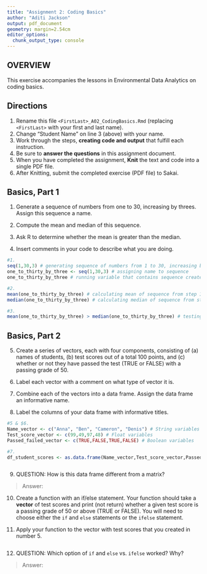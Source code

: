```yaml
---
title: "Assignment 2: Coding Basics"
author: "Aditi Jackson"
output: pdf_document
geometry: margin=2.54cm
editor_options: 
  chunk_output_type: console
---
```


## OVERVIEW

This exercise accompanies the lessons in Environmental Data Analytics on coding basics.

## Directions

1.  Rename this file `<FirstLast>_A02_CodingBasics.Rmd` (replacing `<FirstLast>` with your first and last name).
2.  Change "Student Name" on line 3 (above) with your name.
3.  Work through the steps, **creating code and output** that fulfill each instruction.
4.  Be sure to **answer the questions** in this assignment document.
5.  When you have completed the assignment, **Knit** the text and code into a single PDF file.
6.  After Knitting, submit the completed exercise (PDF file) to Sakai.

## Basics, Part 1

1.  Generate a sequence of numbers from one to 30, increasing by threes. Assign this sequence a name.

2.  Compute the mean and median of this sequence.

3.  Ask R to determine whether the mean is greater than the median.

4.  Insert comments in your code to describe what you are doing.

```r
#1. 
seq(1,30,3) # generating sequence of numbers from 1 to 30, increasing by 3's
one_to_thirty_by_three <- seq(1,30,3) # assigning name to sequence
one_to_thirty_by_three # running variable that contains sequence created above

#2. 
mean(one_to_thirty_by_three) # calculating mean of sequence from step 1
median(one_to_thirty_by_three) # calculating median of sequence from step 1

#3. 
mean(one_to_thirty_by_three) > median(one_to_thirty_by_three) # testing if mean > median

```

## Basics, Part 2

5.  Create a series of vectors, each with four components, consisting of (a) names of students, (b) test scores out of a total 100 points, and (c) whether or not they have passed the test (TRUE or FALSE) with a passing grade of 50.

6.  Label each vector with a comment on what type of vector it is.

7.  Combine each of the vectors into a data frame. Assign the data frame an informative name.

8.  Label the columns of your data frame with informative titles.

```r

#5 & $6.
Name_vector <- c("Anna", "Ben", "Cameron", "Denis") # String variables
Test_score_vector <- c(99,49,97,48) # Float variables
Passed_failed_vector <- c(TRUE,FALSE,TRUE,FALSE) # Boolean variables

#7.
df_student_scores <- as.data.frame(Name_vector,Test_score_vector,Passed_failed_vector)



```

9.  QUESTION: How is this data frame different from a matrix?

> Answer:

10. Create a function with an if/else statement. Your function should take a **vector** of test scores and print (not return) whether a given test score is a passing grade of 50 or above (TRUE or FALSE). You will need to choose either the `if` and `else` statements or the `ifelse` statement. 

11. Apply your function to the vector with test scores that you created in number 5.

```r

```

12. QUESTION: Which option of `if` and `else` vs. `ifelse` worked? Why?

> Answer:
